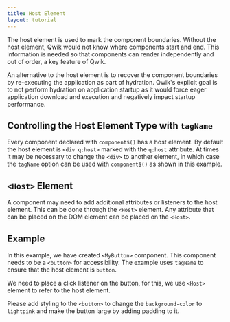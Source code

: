 ```yaml
---
title: Host Element
layout: tutorial
---
```


The host element is used to mark the component boundaries. Without the host element, Qwik would not know where components start and end. This information is needed so that components can render independently and out of order, a key feature of Qwik.

An alternative to the host element is to recover the component boundaries by re-executing the application as part of hydration. Qwik's explicit goal is to not perform hydration on application startup as it would force eager application download and execution and negatively impact startup performance.

## Controlling the Host Element Type with `tagName`

Every component declared with `component$()` has a host element. By default the host element is `<div q:host>` marked with the `q:host` attribute. At times it may be necessary to change the `<div>` to another element, in which case the `tagName` option can be used with `component$()` as shown in this example.

## `<Host>` Element

A component may need to add additional attributes or listeners to the host element. This can be done through the `<Host>` element. Any attribute that can be placed on the DOM element can be placed on the `<Host>`.


## Example

In this example, we have created `<MyButton>` component. This component needs to be a `<button>` for accessibility. The example uses `tagName` to ensure that the host element is `button`.

We need to place a click listener on the button, for this, we use `<Host>` element to refer to the host element.

Please add styling to the `<button>` to change the `background-color` to `lightpink` and make the button large by adding padding to it.
